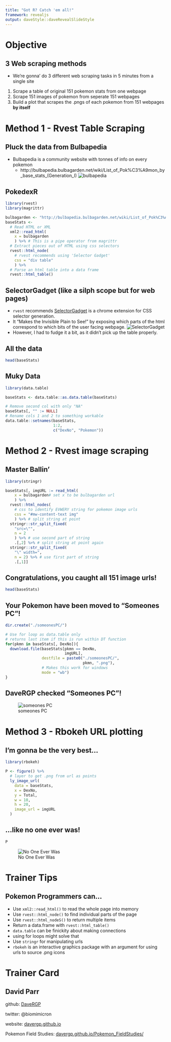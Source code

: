 ```yaml
---
title: "Got R? Catch 'em all!"
framework: revealjs
output: daveStyle::daveRevealSlideStyle
---
```


# Objective

## 3 Web scraping methods

* We're gonna' do 3 different web scraping tasks in 5 minutes from a single site
1. Scrape a table of original 151 pokemon stats from one webpage
2. Scrape 151 images of pokemon from seperate 151 webpages
3. Build a plot that scrapes the .pngs of each pokemon from 151 webpages **by itself**

# Method 1 - Rvest Table Scraping

## Pluck the data from Bulbapedia {data-background="images/Pluck_IV.png"}

* Bulbapedia is a community website with tonnes of info on every pokemon
  + http://bulbapedia.bulbagarden.net/wiki/List_of_Pok%C3%A9mon_by_base_stats_(Generation_I)
![bulbapedia](images/bulbapedia.png)

## PokedexR {data-background="images/rotomdex.jpg"}

```r
library(rvest)
library(magrittr)

bulbagarden <- "http://bulbapedia.bulbagarden.net/wiki/List_of_Pok%C3%A9mon_by_base_stats_(Generation_I)"
baseStats <-
  # Read HTML or XML
  xml2::read_html( 
    x = bulbagarden
    ) %>% # This is a pipe operator from magrittr
  # Extract pieces out of HTML using css selectors
  rvest::html_node(
    # rvest recommends using 'Selector Gadget'
    css = "div table" 
    ) %>%
  # Parse an html table into a data frame
  rvest::html_table() 
```

## SelectorGadget (like a silph scope but for web pages) {data-background="images/Silph_Scope_Marowak_PO.png"}

* `rvest` recommends [SelectorGadget](http://selectorgadget.com/) is a chrome extension for CSS selector generation. 
* It "Makes the Invisible Plain to See!" by exposing which parts of the html correspond to which bits of the user facing webpage.
![SelectorGadget](images/SelectorGadget.png)
* However, I had to fudge it a bit, as it didn't pick up the table properly.

## All the data {data-background="images/rotomdex.jpg"}

```r
head(baseStats)
```

## Muky Data {data-background="images/mukwave.jpg"}

```r
library(data.table)

baseStats <- data.table::as.data.table(baseStats)

# Remove second col with only "NA"
baseStats[, "" := NULL]
# Rename cols 1 and 2 to something workable
data.table::setnames(baseStats, 
                     1:2, 
                     c("DexNo", "Pokemon"))
```

# Method 2 - Rvest image scraping

## Master Ballin' {data-background="images/master-ball-590x262.jpg"}

```r
library(stringr)

baseStats[, imgURL := read_html(
    x = bulbagarden# set x to be bulbagarden url
    ) %>% 
  rvest::html_nodes(
    # css to identify EVWERY string for pokemon image urls
    css = "#mw-content-text img"
    ) %>% # split string at point
  stringr::str_split_fixed(
    "src=\"", 
    n = 2
    ) %>% # use second part of string
    .[,2] %>% # split string at point again
  stringr::str_split_fixed(
    "\" width=", 
    n = 2) %>% # use first part of string
    .[,1]]
```

## Congratulations, you caught all 151 image urls! {data-background="images/everypokemon.jpg"}

```r
head(baseStats)
```

## Your Pokemon have been moved to "Someones PC"! {data-background="images/someonesPC.png"}

```r
dir.create("./someonesPC/")

# Use for loop as data.table only 
# returns last item if this is run within DT function
for(pkmn in baseStats[, DexNo]){
  download.file(baseStats[pkmn == DexNo, 
                          imgURL], 
                destfile = paste0("./someonesPC/", 
                                  pkmn, ".png"),
                # Makes this work for windows
                mode = "wb") 
}
```

## DaveRGP checked "Someones PC"! {data-background="images/someonesPC.png"}

![someones PC](images/someonesPCout.png)

# Method 3 - Rbokeh URL plotting

## I'm gonna be the very best...

```r
library(rbokeh)

P <- figure() %>% 
  # layer to get .png from url as points
  ly_image_url(
    data = baseStats,
    x = DexNo,
    y = Total,
    w = 10,
    h = 20,
    image_url = imgURL
  )
```

## ...like no one ever was!

```r
P
```

![No One Ever Was](images/noOneEverWas.png)

# Trainer Tips

## Pokemon Programmers can...

* Use `xml2::read_html()` to read the whole page into memory
* Use `rvest::html_node()` to find individual parts of the page
+ Use `rvest::html_nodeS()` to return multiple items
* Return a data.frame with `rvest::html_table()`
* `data.table` can be finickity about making connections
+ using for loops might solve that
* Use `stringr` for manipulating urls
* `rbokeh` is an interactive graphics package with an argument for using urls to source .png icons

# Trainer Card

## David Parr

github: [DaveRGP](https://github.com/DaveRGP)

twitter: @biomimicron

website: [davergp.github.io](davergp.github.io)

Pokemon Field Studies: [davergp.github.io/Pokemon_FieldStudies/](http://davergp.github.io/Pokemon_FieldStudies/) 